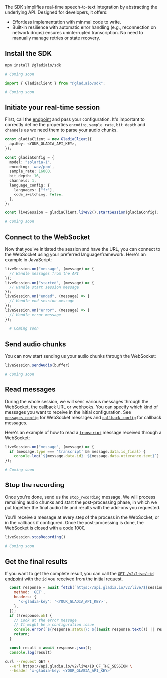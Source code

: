 
The SDK simplifies real-time speech-to-text integration by abstracting the underlying API. Designed for developers, it offers:
- Effortless implementation with minimal code to write.
- Built-in resilience with automatic error handling (e.g., reconnection on network drops) ensures uninterrupted transcription. No need to manually manage retries or state recovery.

## Install the SDK

<CodeGroup>

```sh JavaScript
npm install @gladiaio/sdk
```

```sh Python
# Coming soon
```

</CodeGroup>

<CodeGroup>

```javascript JavaScript
import { GladiaClient } from "@gladiaio/sdk";
```

```python Python
# Coming soon
```

</CodeGroup>

## Initiate your real-time session

First, call the [ endpoint](/api-reference/v2/live/init) and pass your configuration.
It's important to correctly define the properties `encoding`, `sample_rate`, `bit_depth` and `channels` as we need them to parse your audio chunks.

<CodeGroup>

```typescript JavaScript
const gladiaClient = new GladiaClient({
  apiKey: <YOUR_GLADIA_API_KEY>,
});

const gladiaConfig = {
  model: "solaria-1",
  encoding: 'wav/pcm',
  sample_rate: 16000,
  bit_depth: 16,
  channels: 1,
  language_config: {
    languages: ["fr"],
    code_switching: false,
  },
};

const liveSession = gladiaClient.liveV2().startSession(gladiaConfig);
```

```python Python
# Coming soon
```

</CodeGroup>


## Connect to the WebSocket

Now that you've initiated the session and have the URL, you can connect to the WebSocket using your preferred language/framework. Here's an example in JavaScript:

<CodeGroup>

```typescript JavaScript
liveSession.on("message", (message) => {
  // Handle messages from the API
});
liveSession.on("started", (message) => {
  // Handle start session message
});
liveSession.on("ended", (message) => {
  // Handle end session message
});
liveSession.on("error", (message) => {
  // Handle error message
});
```

```python Python
  # Coming soon
```

</CodeGroup>

## Send audio chunks

You can now start sending us your audio chunks through the WebSocket:

<CodeGroup>


```typescript JavaScript
liveSession.sendAudio(buffer)
```

```python Python
# Coming soon
```

</CodeGroup>

## Read messages
During the whole session, we will send various messages through the WebSocket, the callback URL or webhooks. You can specify which kind of messages you want to receive in the initial configuration. See [`messages_config`](/api-reference/v2/live/init) for WebSocket messages and [`callback_config`](/api-reference/v2/live/init) for callback messages.

Here's an example of how to read a [`transcript`](/api-reference/v2/live/message/transcript) message received through a WebSocket:

<CodeGroup>

```javascript JavaScript
liveSession.on("message", (message) => {
  if (message.type === 'transcript' && message.data.is_final) {
    console.log(`${message.data.id}: ${message.data.utterance.text}`)
});
```

```python Python
# Coming soon
```
</CodeGroup>

<PartialsTip />

## Stop the recording

Once you're done, send us the `stop_recording` message. We will process remaining audio chunks and start the post-processing phase, in which we put together the final audio file and results with the add-ons you requested.

You'll receive a message at every step of the process in the WebSocket, or in the callback if configured. Once the post-processing is done, the WebSocket is closed with a code 1000.

<CodeGroup>


```javascript JavaScript
liveSession.stopRecording()
```

```python Python
# Coming soon
```

</CodeGroup>

## Get the final results

If you want to get the complete result, you can call the [`GET /v2/live/:id` endpoint](/api-reference/v2/live/get) with the `id` you received from the initial request.

<CodeGroup>

```javascript JavaScript
  const response = await fetch(`https://api.gladia.io/v2/live/${sessionId}`, {
    method: 'GET',
    headers: {
      'x-gladia-key': '<YOUR_GLADIA_API_KEY>',
    },
  });
  if (!response.ok) {
    // Look at the error message
    // It might be a configuration issue
    console.error(`${response.status}: ${(await response.text()) || response.statusText}`)
    return;
  }

  const result = await response.json();
  console.log(result)
```


```bash cURL
curl --request GET \
  --url https://api.gladia.io/v2/live/ID_OF_THE_SESSION \
  --header 'x-gladia-key: <YOUR_GLADIA_API_KEY>'
```

</CodeGroup>